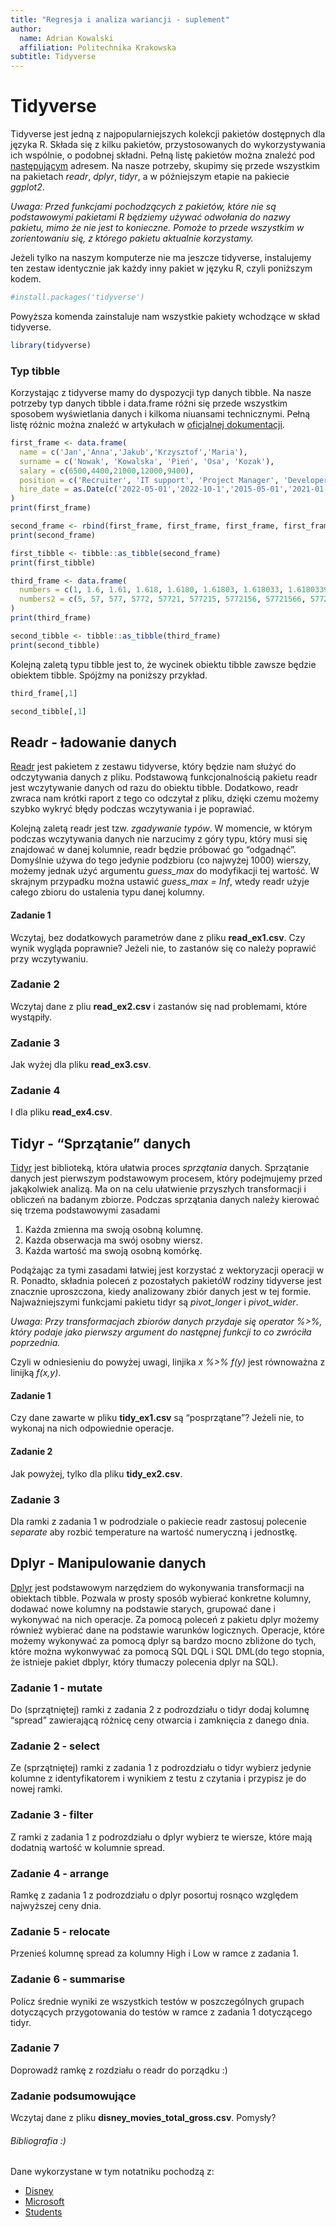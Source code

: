 ```yaml
---
title: "Regresja i analiza wariancji - suplement"
author:
  name: Adrian Kowalski
  affiliation: Politechnika Krakowska
subtitle: Tidyverse
---
```


# Tidyverse

Tidyverse jest jedną z najpopularniejszych kolekcji pakietów dostępnych dla języka R. Składa się z kilku pakietów, przystosowanych do wykorzystywania ich wspólnie, o podobnej składni. Pełną listę pakietów można znaleźć pod [następującym](https://www.tidyverse.org/packages/) adresem. Na nasze potrzeby, skupimy się przede wszystkim na pakietach *readr*, *dplyr*, *tidyr*, a w późniejszym etapie na pakiecie *ggplot2*.

*Uwaga: Przed funkcjami pochodzących z pakietów, które nie są podstawowymi pakietami R będziemy używać odwołania do nazwy pakietu, mimo że nie jest to konieczne. Pomoże to przede wszystkim w zorientowaniu się, z którego pakietu aktualnie korzystamy.*

Jeżeli tylko na naszym komputerze nie ma jeszcze tidyverse, instalujemy ten zestaw identycznie jak każdy inny pakiet w języku R, czyli poniższym kodem.
```r
#install.packages('tidyverse')
```
Powyższa komenda zainstaluje nam wszystkie pakiety wchodzące w skład tidyverse.
```r
library(tidyverse)
```

### Typ tibble

Korzystając z tidyverse mamy do dyspozycji typ danych tibble. Na nasze potrzeby typ danych tibble i data.frame różni się przede wszystkim sposobem wyświetlania danych i kilkoma niuansami technicznymi. Pełną listę różnic można znaleźć w artykułach w [oficjalnej dokumentacji](https://tibble.tidyverse.org/articles/). 

```r
first_frame <- data.frame(
  name = c('Jan','Anna','Jakub','Krzysztof','Maria'),
  surname = c('Nowak', 'Kowalska', 'Pień', 'Osa', 'Kozak'),
  salary = c(6500,4400,21000,12000,9400),
  position = c('Recruiter', 'IT support', 'Project Manager', 'Developer', 'Developer'),
  hire_date = as.Date(c('2022-05-01','2022-10-1','2015-05-01','2021-01-01','2022-04-01'))
)
print(first_frame)
```
```r
second_frame <- rbind(first_frame, first_frame, first_frame, first_frame, first_frame, first_frame)
print(second_frame)
```
```r
first_tibble <- tibble::as_tibble(second_frame)
print(first_tibble)
```

```r
third_frame <- data.frame(
  numbers = c(1, 1.6, 1.61, 1.618, 1.6180, 1.61803, 1.618033, 1.6180339, 1.61803398, 1.618033988, 1.6180339887),
  numbers2 = c(5, 57, 577, 5772, 57721, 577215, 5772156, 57721566, 577215664, 5772156649, 57721566490)
)
print(third_frame)
```
```r
second_tibble <- tibble::as_tibble(third_frame)
print(second_tibble)
```
Kolejną zaletą typu tibble jest to, że wycinek obiektu tibble zawsze będzie obiektem tibble. Spójżmy na poniższy przykład.
```r
third_frame[,1]
```

```r
second_tibble[,1]
```

## Readr - ładowanie danych

[Readr](https://readr.tidyverse.org/articles/readr.html) jest pakietem z zestawu tidyverse, który będzie nam służyć do odczytywania danych z pliku. Podstawową funkcjonalnością pakietu readr jest wczytywanie danych od razu do obiektu tibble. Dodatkowo, readr zwraca nam krótki raport z tego co odczytał z pliku, dzięki czemu możemy szybko wykryć błędy podczas wczytywania i je poprawiać.


Kolejną zaletą readr jest tzw. *zgadywanie typów*. W momencie, w którym podczas wczytywania danych nie narzucimy z góry typu, który musi się znajdować w danej kolumnie, readr będzie próbować go "odgadnąć". Domyślnie używa do tego jedynie podzbioru (co najwyżej 1000) wierszy, możemy jednak użyć argumentu *guess_max* do modyfikacji tej wartość. W skrajnym przypadku można ustawić *guess_max = Inf*, wtedy readr użyje całego zbioru do ustalenia typu danej kolumny. 

#### Zadanie 1

Wczytaj, bez dodatkowych parametrów dane z pliku **read_ex1.csv**. Czy wynik wygląda poprawnie? Jeżeli nie, to zastanów się co należy poprawić przy wczytywaniu.

### Zadanie 2

Wczytaj dane z pliu **read_ex2.csv** i zastanów się nad problemami, które wystąpiły.

### Zadanie 3

Jak wyżej dla pliku **read_ex3.csv**.

### Zadanie 4

I dla pliku **read_ex4.csv**.


## Tidyr - "Sprzątanie" danych

[Tidyr](https://tidyr.tidyverse.org/) jest biblioteką, która ułatwia proces *sprzątania* danych. Sprzątanie danych jest pierwszym podstawowym procesem, który podejmujemy przed jakąkolwiek analizą. Ma on na celu ułatwienie przyszłych transformacji i obliczeń na badanym zbiorze. Podczas sprzątania danych należy kierować się trzema podstawowymi zasadami

1. Każda zmienna ma swoją osobną kolumnę.
2. Każda obserwacja ma swój osobny wiersz.
3. Każda wartość ma swoją osobną komórkę. 

Podążając za tymi zasadami łatwiej jest korzystać z wektoryzacji operacji w R. Ponadto, składnia poleceń z pozostałych pakietóW rodziny tidyverse jest znacznie uproszczona, kiedy analizowany zbiór danych jest w tej formie. Najważniejszymi funkcjami pakietu tidyr są *pivot_longer* i *pivot_wider*. 

*Uwaga: Przy transformacjach zbiorów danych przydaje się operator %>%, który podaje jako pierwszy argument do następnej funkcji to co zwróciła poprzednia.*

Czyli w odniesieniu do powyżej uwagi, linjika *x %>% f(y)* jest równoważna z linijką *f(x,y)*.

#### Zadanie 1

Czy dane zawarte w pliku **tidy_ex1.csv** są "posprzątane"? Jeżeli nie, to wykonaj na nich odpowiednie operacje.


#### Zadanie 2

Jak powyżej, tylko dla pliku **tidy_ex2.csv**.

### Zadanie 3

Dla ramki z zadania 1 w podrodziale o pakiecie readr zastosuj polecenie *separate* aby rozbić temperature na wartość numeryczną i jednostkę.


## Dplyr - Manipulowanie danych

[Dplyr](https://dplyr.tidyverse.org/) jest podstawowym narzędziem do wykonywania transformacji na obiektach tibble. Pozwala w prosty sposób wybierać konkretne kolumny, dodawać nowe kolumny na podstawie starych, grupować dane i wykonywać na nich operacje. Za pomocą poleceń z pakietu dplyr możemy również wybierać dane na podstawie warunków logicznych. Operacje, które możemy wykonywać za pomocą dplyr są bardzo mocno zbliżone do tych, które można wykonwywać za pomocą SQL DQL i SQL DML(do tego stopnia, że istnieje pakiet dbplyr, który tłumaczy polecenia dplyr na SQL).

### Zadanie 1 - mutate

Do (sprzątniętej) ramki z zadania 2 z podrozdziału o tidyr dodaj kolumnę "spread" zawierającą różnicę ceny otwarcia i zamknięcia z danego dnia.


### Zadanie 2 - select

Ze (sprzątniętej) ramki z zadania 1 z podrozdziału o tidyr wybierz jedynie kolumne z identyfikatorem i wynikiem z testu z czytania i przypisz je do nowej ramki.

### Zadanie 3 - filter

Z ramki z zadania 1 z podrozdziału o dplyr wybierz te wiersze, które mają dodatnią wartość w kolumnie spread.

### Zadanie 4 - arrange

Ramkę z zadania 1 z podrozdziału o dplyr posortuj rosnąco względem najwyższej ceny dnia.

### Zadanie 5 - relocate

Przenieś kolumnę spread za kolumny High i Low w ramce z zadania 1.

### Zadanie 6 - summarise 

Policz średnie wyniki ze wszystkich testów w poszczególnych grupach dotyczących przygotowania do testów w ramce z zadania 1 dotyczącego tidyr.

### Zadanie 7 

Doprowadź ramkę z rozdziału o readr do porządku :)

### Zadanie podsumowujące

Wczytaj dane z pliku **disney_movies_total_gross.csv**. Pomysły?


###### Bibliografia :)  

Dane wykorzystane w tym notatniku pochodzą z:

 - [Disney](https://www.kaggle.com/datasets/thedevastator/disney-character-success-a-comprehensive-analysi?select=disney_movies_total_gross.csv)
- [Microsoft](https://www.kaggle.com/datasets/berkayalan/microsoft-stock-data-between-2015-and-2022?resource=download)
- [Students](https://www.kaggle.com/datasets/spscientist/students-performance-in-exams)
